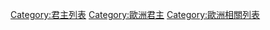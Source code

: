 {{Catnav|頁面分類|列表|人物列表|职业列表|領袖列表|君主列表}}


[[Category:君主列表|Category:君主列表]]
[[Category:歐洲君主|Category:歐洲君主]]
[[Category:歐洲相關列表|Category:歐洲相關列表]]